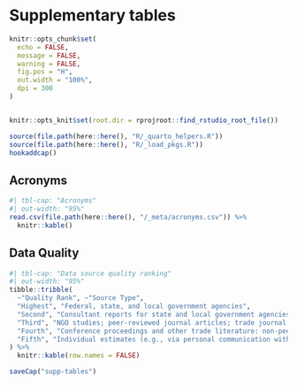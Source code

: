 # Supplementary tables
```r
knitr::opts_chunk$set(
  echo = FALSE,
  message = FALSE,
  warning = FALSE,
  fig.pos = "H",
  out.width = "100%",
  dpi = 300
)


knitr::opts_knit$set(root.dir = rprojroot::find_rstudio_root_file())
```
```r
source(file.path(here::here(), "R/_quarto_helpers.R"))
source(file.path(here::here(), "R/_load_pkgs.R"))
hookaddcap()
```
## Acronyms

```r
#| tbl-cap: "Acronyms"
#| out-width: "95%"
read.csv(file.path(here::here(), "/_meta/acronyms.csv")) %>%
  knitr::kable()
```


## Data Quality

```r
#| tbl-cap: "Data source quality ranking"
#| out-width: "95%"
tibble::tribble(
  ~"Quality Rank", ~"Source Type",
  "Highest", "Federal, state, and local government agencies",
  "Second", "Consultant reports for state and local government agencies",
  "Third", "NGO studies; peer-reviewed journal articles; trade journal articles; conference proceedings",
  "Fourth", "Conference proceedings and other trade literature: non-peer-reviewed",
  "Fifth", "Individual estimates (e.g., via personal communication with vendors)"
) %>%
  knitr::kable(row.names = FALSE)
```
```r
saveCap("supp-tables")
```
